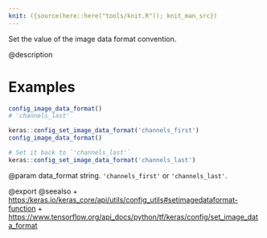 ```yaml
---
knit: ({source(here::here("tools/knit.R")); knit_man_src})
---
```

Set the value of the image data format convention.

@description

# Examples
```r
config_image_data_format()
# 'channels_last'
```

```r
keras::config_set_image_data_format('channels_first')
config_image_data_format()
```

```r
# Set it back to `'channels_last'`
keras::config_set_image_data_format('channels_last')
```

@param data_format string. `'channels_first'` or `'channels_last'`.

@export
@seealso
+ <https:/keras.io/keras_core/api/utils/config_utils#setimagedataformat-function>
+ <https://www.tensorflow.org/api_docs/python/tf/keras/config/set_image_data_format>
